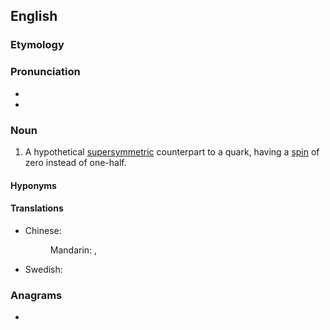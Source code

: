 ==English==

===Etymology===
{{prefix|en|s|quark}}

===Pronunciation===
* {{IPA|en|/skwɑːk/}}
* {{rhymes|en|ɑːk|s=1}}

===Noun===
{{en-noun}}

# {{lb|en|particle|nocat=1}} A hypothetical [[supersymmetric]] counterpart to a quark, having a [[spin]] of zero instead of one-half.

====Hyponyms====
{{col3|en
|sbottom squark
|scharm squark
|sdown squark
|sstrange squark
|stop squark
|sup squark
}}

====Translations====
{{trans-top|hypothetical particle}}
* Chinese:
*: Mandarin: {{t|cmn|標量夸克}}, {{t|cmn|标量夸克|tr=biāoliàngkuākè}}
{{trans-mid}}
* Swedish: {{t|sv|skvark|c}}
{{trans-bottom}}

===Anagrams===
* {{anagrams|en|a=akqrsu|quarks}}

{{c|en|Squarks}}